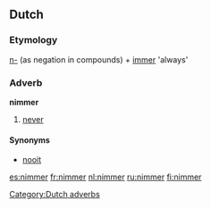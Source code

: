 ==Dutch==

===Etymology===
[[n-]] (as negation in compounds) + [[immer]] 'always'

===Adverb===
'''nimmer'''

# [[never]]

====Synonyms====
* [[nooit]]

[[Category:Dutch adverbs]]

[[es:nimmer]]
[[fr:nimmer]]
[[nl:nimmer]]
[[ru:nimmer]]
[[fi:nimmer]]